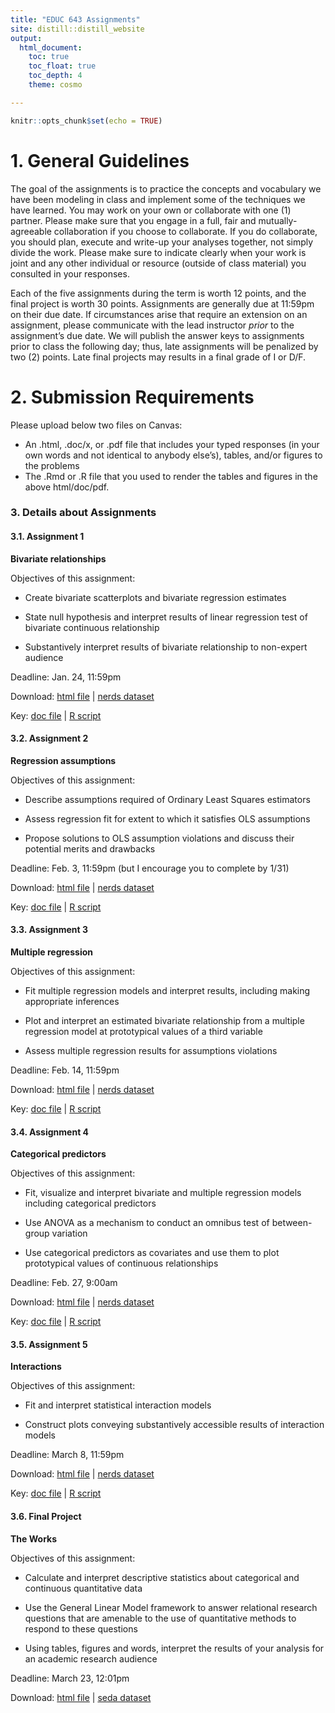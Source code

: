 ```yaml
---
title: "EDUC 643 Assignments"
site: distill::distill_website
output:
  html_document:
    toc: true
    toc_float: true
    toc_depth: 4
    theme: cosmo

---
```


```r
knitr::opts_chunk$set(echo = TRUE)
```


# 1. General Guidelines

The goal of the assignments is to practice the concepts and vocabulary we have been modeling in class and implement some of the techniques we have learned. You may work on your own or collaborate with one (1) partner. Please make sure that you engage in a full, fair and mutually-agreeable collaboration if you choose to collaborate. If you do collaborate, you should plan, execute and write-up your analyses together, not simply divide the work. Please make sure to indicate clearly when your work is joint and any other individual or resource (outside of class material) you consulted in your responses.

Each of the five assignments during the term is worth 12 points, and the final project is worth 30 points. Assignments are generally due at 11:59pm on their due date. If circumstances arise that require an extension on an assignment, please communicate with the lead instructor *prior* to the assignment's due date. We will publish the answer keys to assignments prior to class the following day; thus, late assignments will be penalized by two (2) points. Late final projects may results in a final grade of I or D/F.

# 2. Submission Requirements

Please upload below two files on Canvas:  

 * An .html, .doc/x, or .pdf file that includes your typed responses (in your own words and not identical to anybody else's), tables, and/or figures to the problems  
 * The .Rmd or .R file that you used to render the tables and figures in the above html/doc/pdf. 


### 3. Details about Assignments

#### 3.1. Assignment 1

**Bivariate relationships**

Objectives of this assignment:

 * Create bivariate scatterplots and bivariate regression estimates

 * State null hypothesis and interpret results of linear regression test of bivariate continuous relationship
 
 * Substantively interpret results of bivariate relationship to non-expert audience


Deadline: Jan. 24, 11:59pm

Download: [html file](./assignments/assignment_1.html) | [nerds dataset](./data/nerds.csv)

Key: [doc file](./assignments/keys/assignment_1_key.docx) | [R script](assignments/keys/assignment_1_key.R)

#### 3.2. Assignment 2

**Regression assumptions**

Objectives of this assignment:

 * Describe assumptions required of Ordinary Least Squares estimators
 
 * Assess regression fit for extent to which it satisfies OLS assumptions
 
 * Propose solutions to OLS assumption violations and discuss their potential merits and drawbacks 

Deadline: Feb. 3, 11:59pm (but I encourage you to complete by 1/31)

Download: [html file](./assignments/assignment_2.html) | [nerds dataset](./data/nerds.csv)

Key: [doc file](./assignments/keys/assignment_2_key.docx) | [R script](./assignments/keys/assignment_2_key.R)

#### 3.3. Assignment 3

**Multiple regression**

Objectives of this assignment:

 * Fit multiple regression models and interpret results, including making appropriate inferences
 
 * Plot and interpret an estimated bivariate relationship from a multiple regression model at prototypical values of a third variable
 
 * Assess multiple regression results for assumptions violations

Deadline: Feb. 14, 11:59pm

Download: [html file](./assignments/assignment_3.html) | [nerds dataset](./data/nerds.csv)

Key: [doc file](./assignments/keys/assignment_3_key.docx) | [R script](./assignments/keys/assignment_3_key.R)


#### 3.4. Assignment 4

**Categorical predictors**

Objectives of this assignment:

 * Fit, visualize and interpret bivariate and multiple regression models including categorical predictors
 
 * Use ANOVA as a mechanism to conduct an omnibus test of between-group variation
 
 * Use categorical predictors as covariates and use them to plot prototypical values of continuous relationships

Deadline: Feb. 27, 9:00am

Download: [html file](./assignments/assignment_4.html) | [nerds dataset](./data/nerds.csv)

Key: [doc file](./assignments/keys/assignment_4_key.docx) | [R script](./assignments/keys/assignment_4_key.R)


#### 3.5. Assignment 5

**Interactions**

Objectives of this assignment:

 * Fit and interpret statistical interaction models
 
 * Construct plots conveying substantively accessible results of interaction models
 
Deadline: March 8, 11:59pm

Download: [html file](./assignments/assignment_5.html) | [nerds dataset](./data/nerds.csv)

Key: [doc file](./assignments/keys/assignment_5_key.docx) | [R script](./assignments/keys/assignment_5_key.R)

#### 3.6. Final Project

**The Works**

Objectives of this assignment:

 * Calculate and interpret descriptive statistics about categorical and continuous quantitative data
 
 * Use the General Linear Model framework to answer relational research questions that are amenable to the use of quantitative methods to respond to these questions
 
 * Using tables, figures and words, interpret the results of your analysis for an academic research audience

Deadline: March 23, 12:01pm

Download: [html file](./assignments/assignment_6.html) | [seda dataset](./data/seda.csv)
